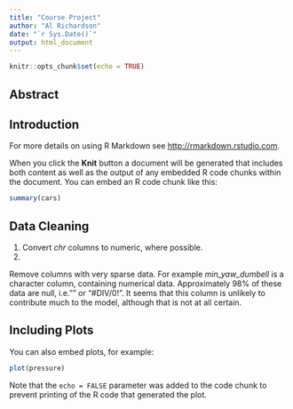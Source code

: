 ```yaml
---
title: "Course Project"
author: "Al Richardson"
date: "`r Sys.Date()`"
output: html_document
---
```


```r
knitr::opts_chunk$set(echo = TRUE)
```

## Abstract


## Introduction

For more details on using R Markdown see <http://rmarkdown.rstudio.com>.

When you click the **Knit** button a document will be generated that includes both content as well as the output of any embedded R code chunks within the document. You can embed an R code chunk like this:

```r
summary(cars)
```

########################################################

## Data Cleaning

1) Convert <i>chr</i> columns to numeric, where possible.
2) 


Remove columns with very sparse data. For example <i>min_yaw_dumbell</i> is a character column, containing numerical data. Approximately 98% of these data are null, i.e."" or "#DIV/0!". It seems that this column is unlikely to contribute much to the model, although that is not at all certain.






########################################################

## Including Plots

You can also embed plots, for example:

```r
plot(pressure)
```

Note that the `echo = FALSE` parameter was added to the code chunk to prevent printing of the R code that generated the plot.
